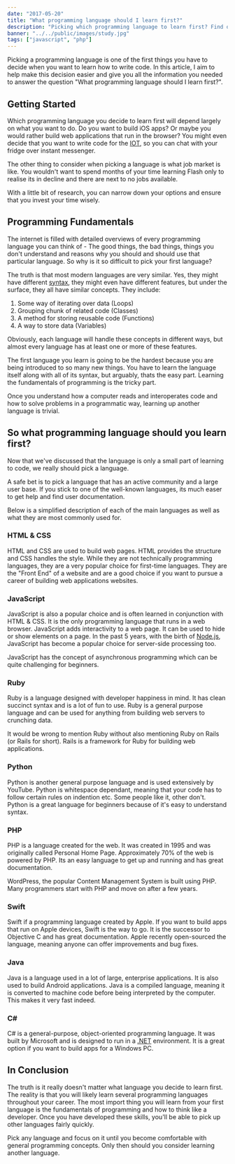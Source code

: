 ```yaml
---
date: "2017-05-20"
title: "What programming language should I learn first?"
description: "Picking which programming language to learn first? Find out where to start by getting an idea of how each language is used and why you should use it."
banner: "../../public/images/study.jpg"
tags: ["javascript", "php"]
---
```


Picking a programming language is one of the first things you have to decide when you want to learn how to write code. In this article, I aim to help make this decision easier and give you all the information you needed to answer the question "What programming language should I learn first?".

## Getting Started

Which programming language you decide to learn first will depend largely on what you want to do. Do you want to build iOS apps? Or maybe you would rather build web applications that run in the browser? You might even decide that you want to write code for the [IOT](https://en.wikipedia.org/wiki/Internet_of_things), so you can chat with your fridge over instant messenger.

The other thing to consider when picking a language is what job market is like. You wouldn't want to spend months of your time learning Flash only to realise its in decline and there are next to no jobs available.

With a little bit of research, you can narrow down your options and ensure that you invest your time wisely.

## Programming Fundamentals

The internet is filled with detailed overviews of every programming language you can think of - The good things, the bad things, things you don't understand and reasons why you should and should use that particular language. So why is it so difficult to pick your first language?

The truth is that most modern languages are very similar. Yes, they might have different [syntax](<https://en.wikipedia.org/wiki/Syntax_(programming_languages)>), they might even have different features, but under the surface, they all have similar concepts. They include:

1. Some way of iterating over data (Loops)
2. Grouping chunk of related code (Classes)
3. A method for storing reusable code (Functions)
4. A way to store data (Variables)

Obviously, each language will handle these concepts in different ways, but almost every language has at least one or more of these features.

The first language you learn is going to be the hardest because you are being introduced to so many new things. You have to learn the language itself along with all of its syntax, but arguably, thats the easy part. Learning the fundamentals of programming is the tricky part.

Once you understand how a computer reads and interoperates code and how to solve problems in a programmatic way, learning up another language is trivial.

## So what programming language should you learn first?

Now that we've discussed that the language is only a small part of learning to code, we really should pick a language.

A safe bet is to pick a language that has an active community and a large user base. If you stick to one of the well-known languages, its much easer to get help and find user documentation.

Below is a simplified description of each of the main languages as well as what they are most commonly used for.

### HTML & CSS

HTML and CSS are used to build web pages. HTML provides the structure and CSS handles the style. While they are not technically programming languages, they are a very popular choice for first-time languages. They are the "Front End" of a website and are a good choice if you want to pursue a career of building web applications websites.

### JavaScript

JavaScript is also a popular choice and is often learned in conjunction with HTML & CSS. It is the only programming language that runs in a web browser. JavaScript adds interactivity to a web page. It can be used to hide or show elements on a page. In the past 5 years, with the birth of [Node.js](https://nodejs.org/), JavaScript has become a popular choice for server-side processing too.

JavaScript has the concept of asynchronous programming which can be quite challenging for beginners.

### Ruby

Ruby is a language designed with developer happiness in mind. It has clean succinct syntax and is a lot of fun to use. Ruby is a general purpose language and can be used for anything from building web servers to crunching data.

It would be wrong to mention Ruby without also mentioning Ruby on Rails (or Rails for short). Rails is a framework for Ruby for building web applications.

### Python

Python is another general purpose language and is used extensively by YouTube. Python is whitespace dependant, meaning that your code has to follow certain rules on indention etc. Some people like it, other don't. Python is a great language for beginners because of it's easy to understand syntax.

### PHP

PHP is a language created for the web. It was created in 1995 and was originally called Personal Home Page. Approximately 70% of the web is powered by PHP. Its an easy language to get up and running and has great documentation.

WordPress, the popular Content Management System is built using PHP. Many programmers start with PHP and move on after a few years.

### Swift

Swift if a programming language created by Apple. If you want to build apps that run on Apple devices, Swift is the way to go. It is the successor to Objective C and has great documentation. Apple recently open-sourced the language, meaning anyone can offer improvements and bug fixes.

### Java

Java is a language used in a lot of large, enterprise applications. It is also used to build Android applications. Java is a compiled language, meaning it is converted to machine code before being interpreted by the computer. This makes it very fast indeed.

### C#

C# is a general-purpose, object-oriented programming language. It was built by Microsoft and is designed to run in a [.NET](https://en.wikipedia.org/wiki/.NET_Framework) environment. It is a great option if you want to build apps for a Windows PC.

## In Conclusion

The truth is it really doesn't matter what language you decide to learn first. The reality is that you will likely learn several programming languages throughout your career. The most import thing you will learn from your first language is the fundamentals of programming and how to think like a developer. Once you have developed these skills, you'll be able to pick up other languages fairly quickly.

Pick any language and focus on it until you become comfortable with general programming concepts. Only then should you consider learning another language.
